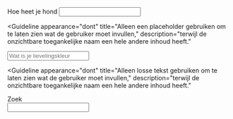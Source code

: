 <!-- @license CC0-1.0 -->


<Guideline appearance="do" title="Het zichtbare label is de toegankelijke naam.">
  <Canvas language="html">
    <label for="hond">Hoe heet je hond</label>
    <input type="text" id="hond" name="hond" />
  </Canvas>
</Guideline>

<Guideline
  appearance="dont"
  title="Alleen een placeholder gebruiken om te laten zien wat de gebruiker moet invullen,"
  description="terwijl de onzichtbare toegankelijke naam een hele andere inhoud heeft."
>
  <Canvas language="html">
    <input type="text" name="lievelingskleur" aria-label="Vul een kleur in" placeholder="Wat is je lievelingskleur" />
  </Canvas>
</Guideline>

<Guideline
  appearance="dont"
  title="Alleen losse tekst gebruiken om te laten zien wat de gebruiker moet invullen,"
  description="terwijl de onzichtbare toegankelijke naam een hele andere inhoud heeft."
>
  <Canvas language="html">
    <div>Zoek</div>
    <input type="search" name="trefwoord" aria-label="Trefwoord" />
  </Canvas>
</Guideline>
